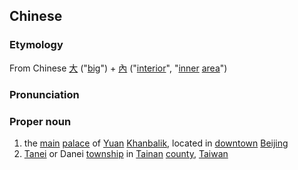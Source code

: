 {{also|大内}}
==Chinese==
{{zh-forms|s=大内}}

===Etymology===
From Chinese [[大]] ("[[big]]") + [[內]] ("[[interior]]", "[[inner]] [[area]]")

===Pronunciation===
{{zh-pron
|m=Dànèi
|c=daai6 noi6
|cat=pn
}}

===Proper noun===
{{zh-proper noun}}

# the [[main]] [[palace]] of [[Yuan]] [[Khanbalik]], located in [[downtown]] [[Beijing]]
# [[Tanei]] or Danei [[township]] in [[Tainan]] [[county]], [[Taiwan]]